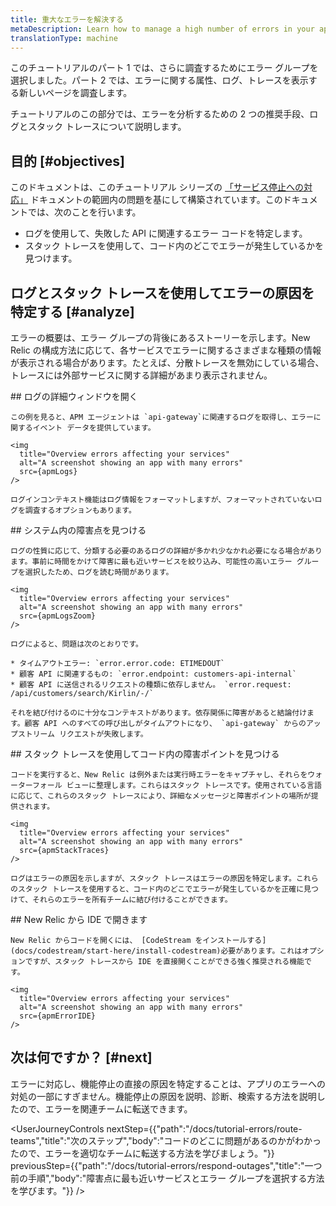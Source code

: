 ```yaml
---
title: 重大なエラーを解決する
metaDescription: Learn how to manage a high number of errors in your app.
translationType: machine
---
```







このチュートリアルのパート 1 では、さらに調査するためにエラー グループを選択しました。パート 2 では、エラーに関する属性、ログ、トレースを表示する新しいページを調査します。

チュートリアルのこの部分では、エラーを分析するための 2 つの推奨手段、ログとスタック トレースについて説明します。

## 目的 [#objectives]

このドキュメントは、このチュートリアル シリーズの [「サービス停止への対応」](/docs/tutorial-errors/respond-outages) ドキュメントの範囲内の問題を基にして構築されています。このドキュメントでは、次のことを行います。

* ログを使用して、失敗した API に関連するエラー コードを特定します。
* スタック トレースを使用して、コード内のどこでエラーが発生しているかを見つけます。

## ログとスタック トレースを使用してエラーの原因を特定する [#analyze]

エラーの概要は、エラー グループの背後にあるストーリーを示します。New Relic の構成方法に応じて、各サービスでエラーに関するさまざまな種類の情報が表示される場合があります。たとえば、分散トレースを無効にしている場合、トレースには外部サービスに関する詳細があまり表示されません。

<Steps>
  <Step>
    ## ログの詳細ウィンドウを開く

    この例を見ると、APM エージェントは `api-gateway`に関連するログを取得し、エラーに関するイベント データを提供しています。

    <img
      title="Overview errors affecting your services"
      alt="A screenshot showing an app with many errors"
      src={apmLogs}
    />

    ログインコンテキスト機能はログ情報をフォーマットしますが、フォーマットされていないログを調査するオプションもあります。
  </Step>

  <Step>
    ## システム内の障害点を見つける

    ログの性質に応じて、分類する必要のあるログの詳細が多かれ少なかれ必要になる場合があります。事前に時間をかけて障害に最も近いサービスを絞り込み、可能性の高いエラー グループを選択したため、ログを読む時間があります。

    <img
      title="Overview errors affecting your services"
      alt="A screenshot showing an app with many errors"
      src={apmLogsZoom}
    />

    ログによると、問題は次のとおりです。

    * タイムアウトエラー: `error.error.code: ETIMEDOUT`
    * 顧客 API に関連するもの: `error.endpoint: customers-api-internal`
    * 顧客 API に送信されるリクエストの種類に依存しません。 `error.request: /api/customers/search/Kirlin/-/`

    それを結び付けるのに十分なコンテキストがあります。依存関係に障害があると結論付けます。顧客 API へのすべての呼び出しがタイムアウトになり、 `api-gateway` からのアップストリーム リクエストが失敗します。
  </Step>

  <Step>
    ## スタック トレースを使用してコード内の障害ポイントを見つける

    コードを実行すると、New Relic は例外または実行時エラーをキャプチャし、それらをウォーターフォール ビューに整理します。これらはスタック トレースです。使用されている言語に応じて、これらのスタック トレースにより、詳細なメッセージと障害ポイントの場所が提供されます。

    <img
      title="Overview errors affecting your services"
      alt="A screenshot showing an app with many errors"
      src={apmStackTraces}
    />

    ログはエラーの原因を示しますが、スタック トレースはエラーの原因を特定します。これらのスタック トレースを使用すると、コード内のどこでエラーが発生しているかを正確に見つけて、それらのエラーを所有チームに結び付けることができます。
  </Step>

  <Step>
    ## New Relic から IDE で開きます

    New Relic からコードを開くには、 [CodeStream をインストールする](docs/codestream/start-here/install-codestream)必要があります。これはオプションですが、スタック トレースから IDE を直接開くことができる強く推奨される機能です。

    <img
      title="Overview errors affecting your services"
      alt="A screenshot showing an app with many errors"
      src={apmErrorIDE}
    />
  </Step>
</Steps>

## 次は何ですか？ [#next]

エラーに対応し、機能停止の直接の原因を特定することは、アプリのエラーへの対処の一部にすぎません。機能停止の原因を説明、診断、検索する方法を説明したので、エラーを関連チームに転送できます。

<UserJourneyControls
  nextStep={{"path":"/docs/tutorial-errors/route-teams","title":"次のステップ","body":"コードのどこに問題があるのかがわかったので、エラーを適切なチームに転送する方法を学びましょう。"}}
  previousStep={{"path":"/docs/tutorial-errors/respond-outages","title":"一つ前の手順","body":"障害点に最も近いサービスとエラー グループを選択する方法を学びます。"}}
/>
